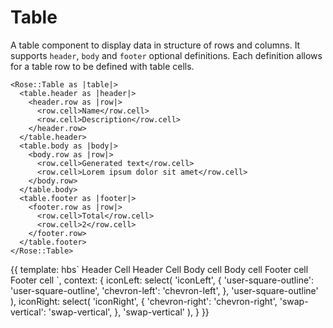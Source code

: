 
<Meta title="Rose|Table" component="Table" />

# Table

A table component to display data in structure of rows and columns. It supports `header`, `body` and `footer` optional definitions. Each definition allows for a table row to be defined with table cells.

```htmlbars
<Rose::Table as |table|>
  <table.header as |header|>
    <header.row as |row|>
      <row.cell>Name</row.cell>
      <row.cell>Description</row.cell>
    </header.row>
  </table.header>
  <table.body as |body|>
    <body.row as |row|>
      <row.cell>Generated text</row.cell>
      <row.cell>Lorem ipsum dolor sit amet</row.cell>
    </body.row>
  </table.body>
  <table.footer as |footer|>
    <footer.row as |row|>
      <row.cell>Total</row.cell>
      <row.cell>2</row.cell>
    </footer.row>
  </table.footer>
</Rose::Table>
```

<Preview>
  <Story name="Basic">{{
    template: hbs`
    <Rose::Table as |table|>
      <table.header as |header|>
        <header.row as |row|>
          <row.cell
            @iconLeft={{iconLeft}}
            @iconRight={{iconRight}}
          >Header Cell</row.cell>
          <row.cell>Header Cell</row.cell>
        </header.row>
      </table.header>
      <table.body as |body|>
        <body.row as |row|>
          <row.cell>Body cell</row.cell>
          <row.cell>Body cell</row.cell>
        </body.row>
      </table.body>
      <table.footer as |footer|>
        <footer.row as |row|>
          <row.cell>Footer cell</row.cell>
          <row.cell>Footer cell</row.cell>
        </footer.row>
      </table.footer>
    </Rose::Table>
    `,
    context: {
      iconLeft: select(
        'iconLeft',
        {
          'user-square-outline': 'user-square-outline',
          'chevron-left': 'chevron-left',
        },
        'user-square-outline'
      ),
      iconRight: select(
        'iconRight',
        {
          'chevron-right': 'chevron-right',
          'swap-vertical': 'swap-vertical',
        },
        'swap-vertical'
      ),
    }
  }}</Story>
</Preview>
